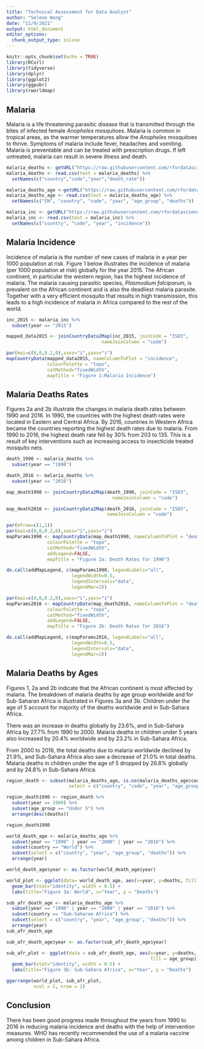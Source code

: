 ```yaml
---
title: "Technical Assessment for Data Analyst"
author: "Selene Wong"
date: "11/9/2021"
output: html_document
editor_options: 
  chunk_output_type: inline
---
```


```r
knitr::opts_chunk$set(echo = TRUE)
library(RCurl)
library(tidyverse)
library(dplyr)
library(ggplot2)
library(ggpubr)
library(rworldmap)

```

## Malaria

Malaria is a life threatening parasitic disease that is transmitted through the bites of infected female *Anopheles* mosquitoes. Malaria is common in tropical areas, as the warmer temperatures allow the *Anopheles* mosquitoes to thrive.
Symptoms of malaria include fever, headaches and vomiting. Malaria is preventable and can be treated with prescription drugs. If left untreated, malaria can result in severe illness and death.

```r
malaria_deaths <- getURL("https://raw.githubusercontent.com/rfordatascience/tidytuesday/master/data/2018/2018-11-13/malaria_deaths.csv")
malaria_deaths <- read.csv(text = malaria_deaths) %>%
  setNames(c("country","code","year","death_rate"))

malaria_deaths_age <-getURL("https://raw.githubusercontent.com/rfordatascience/tidytuesday/master/data/2018/2018-11-13/malaria_deaths_age.csv")
malaria_deaths_age <- read.csv(text = malaria_deaths_age) %>%
  setNames(c("SN", "country", "code", "year", "age_group", "deaths"))

malaria_inc <- getURL("https://raw.githubusercontent.com/rfordatascience/tidytuesday/master/data/2018/2018-11-13/malaria_inc.csv")
malaria_inc <- read.csv(text = malaria_inc) %>%
  setNames(c("country", "code", "year", "incidence"))
```
## Malaria Incidence

Incidence of malaria is the number of new cases of malaria in a year per 1000 population at risk. Figure 1 below illustrates the incidence of malaria (per 1000 population at risk) globally for the year 2015. The African continent, in particular the western region, has the highest incidence of malaria. The malaria causing parasitic species, *Plasmodium falciparum*, is prevalent on the African continent and is also the deadliest malaria parasite. Together with a very efficient mosquito that results in high transmission, this leads to a high incidence of malaria in Africa compared to the rest of the world.

```r
inc_2015 <- malaria_inc %>% 
  subset(year == "2015")

mapped_data2015 <- joinCountryData2Map(inc_2015, joinCode = "ISO3", 
                                   nameJoinColumn = "code")

par(mai=c(0,0,0.2,0),xaxs="i",yaxs="i")
mapCountryData(mapped_data2015, nameColumnToPlot = "incidence",
               colourPalette = "topo",
               catMethod="fixedWidth",
               mapTitle = "Figure 1:Malaria Incidence")

```

## Malaria Deaths Rates

Figures 2a and 2b illustrate the changes in malaria death rates between 1990 and 2016. In 1990, the countries with the highest death rates were located in Eastern and Central Africa. By 2016, countries in Western Africa became the countries reporting the highest death rates due to malaria. From 1990 to 2016, the highest death rate fell by 30% from 203 to 135. This is a result of key interventions such as increasing access to insecticide treated mosquito nets. 

```r
death_1990 <- malaria_deaths %>% 
  subset(year == "1990")

death_2016 <- malaria_deaths %>%
  subset(year == "2016")

map_death1990 <- joinCountryData2Map(death_1990, joinCode = "ISO3", 
                                       nameJoinColumn = "code")

map_death2016 <- joinCountryData2Map(death_2016, joinCode = "ISO3", 
                                     nameJoinColumn = "code")

par(mfrow=c(1,2))
par(mai=c(0,0,0.2,0),xaxs="i",yaxs="i")
mapParams1990 <- mapCountryData(map_death1990, nameColumnToPlot = "death_rate", 
               colourPalette = "topo",
               catMethod="fixedWidth",
               addLegend=FALSE,
               mapTitle = "Figure 2a: Death Rates for 1990")

do.call(addMapLegend, c(mapParams1990, legendLabels="all",
                        legendWidth=0.5,
                        legendIntervals="data",
                        legendMar=2))

par(mai=c(0,0,0.2,0),xaxs="i",yaxs="i")
mapParams2016 <- mapCountryData(map_death2016, nameColumnToPlot = "death_rate", 
               colourPalette = "topo",
               catMethod="fixedWidth", 
               addLegend=FALSE,
               mapTitle = "Figure 2b: Death Rates for 2016")

do.call(addMapLegend, c(mapParams2016, legendLabels="all",
                        legendWidth=0.5,
                        legendIntervals="data",
                        legendMar=2))
```

## Malaria Deaths by Ages

Figures 1, 2a and 2b indicate that the African continent is most affected by malaria.  The breakdown of malaria deaths by age group worldwide and for Sub-Saharan Africa is illustrated in Figures 3a and 3b. Children under the age of 5 account for majority of the deaths worldwide and in Sub-Sahara Africa. 

There was an increase in deaths globally by 23.6%, and in Sub-Sahara Africa by 27.7% from 1990 to 2000. Malaria deaths in children under 5 years also increased by 20.4% worldwide and by 23.2% in Sub-Sahara Africa.

From 2000 to 2016, the total deaths due to malaria worldwide declined by 21.9%, and Sub-Sahara Africa also saw a decrease of 21.0% in total deaths. Malaria deaths in children under the age of 5 dropped by 26.8% globally and by 24.8% in Sub-Sahara Africa.

```r
region_death <- subset(malaria_deaths_age, is.na(malaria_deaths_age$code),
                       select = c("country", "code", "year", "age_group", "deaths"))

region_death1990 <- region_death %>%
  subset(year == 1990) %>%
  subset(age_group == "Under 5") %>%
  arrange(desc(deaths))

region_death1990

world_death_age <- malaria_deaths_age %>% 
  subset(year == "1990" | year == "2000" | year == "2016") %>%
  subset(country == "World") %>%
  subset(select = c("country", "year", "age_group", "deaths")) %>%
  arrange(year)

world_death_age$year <- as.factor(world_death_age$year)

world_plot <- ggplot(data= world_death_age, aes(x=year, y=deaths, fill = age_group)) +
  geom_bar(stat="identity", width = 0.5) +
  labs(title="Figure 3a: World", x="Year", y = "Deaths")

sub_afr_death_age <- malaria_deaths_age %>% 
  subset(year == "1990" | year == "2000" | year == "2016") %>%
  subset(country == "Sub-Saharan Africa") %>%
  subset(select = c("country", "year", "age_group", "deaths")) %>%
  arrange(year)
sub_afr_death_age

sub_afr_death_age$year <- as.factor(sub_afr_death_age$year)

sub_afr_plot <- ggplot(data = sub_afr_death_age, aes(x=year, y=deaths, 
                                                     fill = age_group)) +
  geom_bar(stat="identity", width = 0.5) +
  labs(title="Figure 3b: Sub-Sahara Africa", x="Year", y = "Deaths")

ggarrange(world_plot, sub_afr_plot,
          ncol = 2, nrow = 1)

```

## Conclusion

There has been good progress made throughout the years from 1990 to 2016 in reducing malaria incidence and deaths with the help of intervention measures. WHO has recently recommended the use of a malaria vaccine among children in Sub-Sahara Africa.